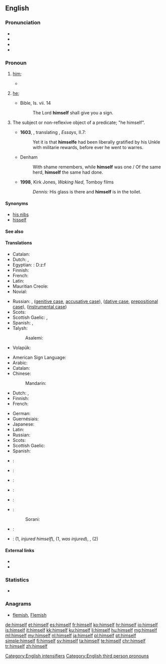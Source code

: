 ==English==

===Pronunciation===
* {{IPA|/hɪmˈsɛlf/}}
* {{audio|en-us-himself.ogg|Audio (US)}}
* {{rhymes|ɛlf}}
* {{hyphenation|him|self}}

===Pronoun===
{{en-pron|reflexive form of|he|desc=the third person singular, masculine, personal pronoun|Feminine|herself|neuter (nonhuman)|itself|neuter (human)|himself|plural|themselves}}

# {{context|reflexive|lang=en}} [[him]]; {{non-gloss definition|the male object of a verb or preposition that also appears as the subject}}
#* {{quote-book|year=1898|author={{w|Winston Churchill (novelist)|Winston Churchill}}
|title={{w|The Celebrity}}|chapter=2
|passage=Sunning '''himself''' on the board steps, I saw for the first time Mr. Farquhar Fenelon Cooke. He was dressed out in broad gaiters and bright tweeds, like an English tourist, and his face might have belonged to Dagon, idol of the Philistines.}}
#: {{usex|lang=en|He injured '''himself'''.}}
# {{context|emphatic|lang=en}} [[he]]; {{non-gloss definition|used as an intensifier, often to emphasize that the referent is the exclusive participant in the predicate}}
#* Bible, Is. vii. 14
#*: The Lord '''himself''' shall give you a sign.
#: {{usex|lang=en|He was injured '''himself'''.}}
# {{context|now|_|archaic|_|or|_|nonstandard|lang=en}} The subject or non-reflexive object of a predicate; "he himself".
#* '''1603''', {{w|John Florio}}, translating {{w|Michel de Montaigne}}, ''Essays'', II.7:
#*: Yet it is that '''himselfe''' had been liberally gratified by his Unkle with militarie rewards, before ever he went to warres.
#* Denham
#*: With shame remembers, while '''himself''' was one / Of the same herd, '''himself''' the same had done.
#* '''1998''', Kirk Jones, ''Waking Ned'', Tomboy films
#*: ''Dennis:'' His glass is there and '''himself''' is in the toilet.

====Synonyms====
* [[his nibs]]
* [[hisself]]

====See also====
{{English personal pronouns}}

====Translations====
{{trans-top|(reflexive) male person as the previously mentioned object}}
* Catalan: {{t+|ca|es}}
* Dutch: {{t+|nl|zich}}, {{t+|nl|zichzelf}}
* Egyptian: {{t|egy|ḏzf|sc=Egyp}}: <hiero>D:z:f</hiero>
* Finnish: {{t+|fi|itsensä}}
* French: {{t+|fr|lui-même}}
* Latin: {{t+|la|ipse}}
* Mauritian Creole: {{t|mfe|limem}}
* Novial: {{t|nov|se}}
{{trans-mid}}
* Russian: {{t+|ru|сам|m|tr=sam}}, {{t+|ru|себя|tr=sebjá}} ([[genitive case]], [[accusative case]]), {{t+|ru|себе|tr=sebé}} ([[dative case]], [[prepositional case]]), {{t+|ru|собой|tr=sobój}} ([[instrumental case]])
* Scots: {{t|sco|himsel}}
* Scottish Gaelic: {{t|gd|e}} {{qualifier|non-emphatic}}, {{t|gd|esan}} {{qualifier|emphatic}}
* Spanish: {{t|es|él mismo}}, {{t|es|sí mismo}}
* Talysh:
*: Asalemi: {{qualifier|for all persons}} {{t|tly|اشتن|tr=əštan}}
* Volapük: {{t|vo|oki}}
{{trans-bottom}}

{{trans-top|(emphatic, exclusive) he}}
* American Sign Language: {{t|ase|A@Chesthigh SmallFrontandback}}
* Arabic: {{t|ar|نفسه|m|tr=nafsáhu}}
* Catalan: {{t|ca|mateix}}
* Chinese:
*: Mandarin: {{t+|cmn|他自己|tr=tā zìjǐ|sc=Hani}}
* Dutch: {{t+|nl|zelf}}, {{t+|nl|hijzelf}}
* Finnish: {{t+|fi|itse}}
* French: {{t+|fr|lui-même}}
{{trans-mid}}
* German: {{t|de|er selbst}}
* Guernésiais: {{t|roa-grn|li-mesme}}
* Japanese: {{t|ja|彼自身|m|tr=かれじしん, kare-jishin}}
* Latin: {{t+|la|ipse}}
* Russian: {{t|ru|он сам|m|tr=on sam}}
* Scots: {{t|sco|himsel}}
* Scottish Gaelic: {{t|gd|esan}}
* Spanish: {{t|es|él mismo}}
{{trans-bottom}}

{{checktrans-top}}
* {{ttbc|cs}}: {{t+|cs|sám|m}}
* {{ttbc|hu}}: {{t+|hu|maga}}
* {{ttbc|ia}}: {{t|ia|ipse}}
* {{ttbc|it}}: {{t|it|lui stesso}}
{{trans-mid}}
* {{ttbc|ko}}: {{t|ko|그 남자 자진|tr=geu namja jasin|sc=Kore}}
* {{ttbc|ku}}:
*: Sorani: {{t|ku|خۆی|tr=xoi|sc=ku-Arab}}
* {{ttbc|pt}}: {{t+|pt|ele mesmo}}
* {{ttbc|sv}}: {{t|sv|sig själv}} (1, ''injured himself''), {{t+|sv|själv}} (1, ''was injured''), {{t|sv|honom själv}}, {{t|sv|han själv}} (2)
{{trans-bottom}}

====External links====
* {{R:Webster 1913}}
* {{R:Century 1911}}

===Statistics===
* {{rank|being|day|through|116|himself|go|how|long}}

===Anagrams===
* [[flemish#English|flemish]], [[Flemish#English|Flemish]]

[[Category:English intensifiers]]
[[Category:English third person pronouns]]

[[de:himself]]
[[et:himself]]
[[es:himself]]
[[fr:himself]]
[[ko:himself]]
[[hr:himself]]
[[io:himself]]
[[is:himself]]
[[it:himself]]
[[kk:himself]]
[[ku:himself]]
[[li:himself]]
[[hu:himself]]
[[mg:himself]]
[[ml:himself]]
[[my:himself]]
[[nl:himself]]
[[ja:himself]]
[[pl:himself]]
[[pt:himself]]
[[simple:himself]]
[[fi:himself]]
[[sv:himself]]
[[ta:himself]]
[[te:himself]]
[[chr:himself]]
[[tr:himself]]
[[zh:himself]]